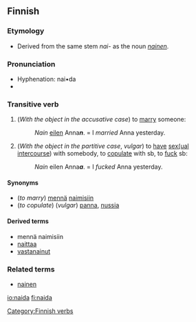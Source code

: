 ==Finnish==

===Etymology===
*Derived from the same stem ''nai-'' as the noun ''[[nainen]]''.

===Pronunciation===
*Hyphenation: nai•da
*{{IPA|/ˈnɑida/}}

===Transitive verb===
{{fi-verb|nai|type=30}}
#(''With the object in the accusative case'') to [[marry]] someone:
#:''Nain'' [[eilen]] Anna'''''n'''''. = I ''married'' Anna yesterday.
#(''With the object in the partitive case'', ''vulgar'') to [[have]] [[sexual|sex(ual]] [[intercourse]]) with somebody, to [[copulate]] with sb, to [[fuck]] sb:
#:''Nain'' eilen Anna'''''a'''''. = I ''fucked'' Anna yesterday.

====Synonyms====
*(''to marry'') [[mennä]] [[naiminen|naimisiin]]
*(''to copulate'') (''vulgar'') [[panna]], [[nussia]]

====Derived terms====
*mennä naimisiin
*[[naittaa]]
*[[vastanainut]]

===Related terms===
*[[nainen]]

[[Category:Finnish verbs]]

[[io:naida]]
[[fi:naida]]